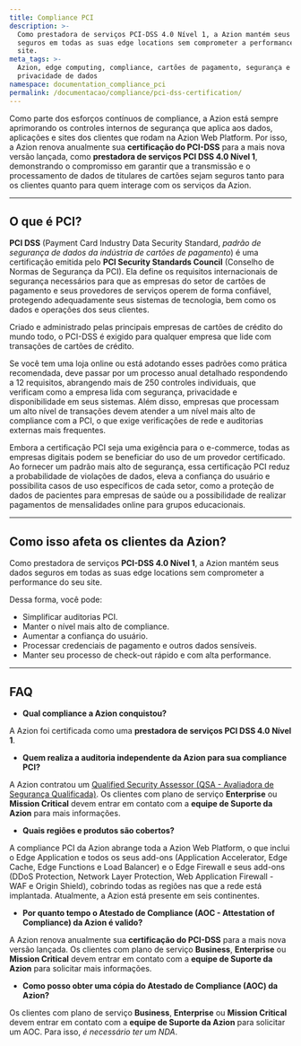 ```yaml
---
title: Compliance PCI
description: >-
  Como prestadora de serviços PCI-DSS 4.0 Nível 1, a Azion mantém seus dados
  seguros em todas as suas edge locations sem comprometer a performance do seu
  site.
meta_tags: >-
  Azion, edge computing, compliance, cartões de pagamento, segurança e
  privacidade de dados
namespace: documentation_compliance_pci
permalink: /documentacao/compliance/pci-dss-certification/
---
```


Como parte dos esforços contínuos de compliance, a Azion está sempre aprimorando os controles internos de segurança que aplica aos dados, aplicações e sites dos clientes que rodam na Azion Web Platform. Por isso, a Azion renova anualmente sua **certificação do PCI-DSS** para a mais nova versão lançada, como **prestadora de serviços PCI DSS 4.0 Nível 1**, demonstrando o compromisso em garantir que a transmissão e o processamento de dados de titulares de cartões sejam seguros tanto para os clientes quanto para quem interage com os serviços da Azion.

---

## O que é PCI?

**PCI DSS** (Payment Card Industry Data Security Standard, *padrão de segurança de dados da indústria de cartões de pagamento*) é uma certificação emitida pelo **PCI Security Standards Council** (Conselho de Normas de Segurança da PCI). Ela define os requisitos internacionais de segurança necessários para que as empresas do setor de cartões de pagamento e seus provedores de serviços operem de forma confiável, protegendo adequadamente seus sistemas de tecnologia, bem como os dados e operações dos seus clientes.

Criado e administrado pelas principais empresas de cartões de crédito do mundo todo, o PCI-DSS é exigido para qualquer empresa que lide com transações de cartões de crédito.

Se você tem uma loja online ou está adotando esses padrões como prática recomendada, deve passar por um processo anual detalhado respondendo a 12 requisitos, abrangendo mais de 250 controles individuais, que verificam como a empresa lida com segurança, privacidade e disponibilidade em seus sistemas. Além disso, empresas que processam um alto nível de transações devem atender a um nível mais alto de compliance com a PCI, o que exige verificações de rede e auditorias externas mais frequentes.

Embora a certificação PCI seja uma exigência para o e-commerce, todas as empresas digitais podem se beneficiar do uso de um provedor certificado. Ao fornecer um padrão mais alto de segurança, essa certificação PCI reduz a probabilidade de violações de dados, eleva a confiança do usuário e possibilita casos de uso específicos de cada setor, como a proteção de dados de pacientes para empresas de saúde ou a possibilidade de realizar pagamentos de mensalidades online para grupos educacionais.

---

## Como isso afeta os clientes da Azion?

Como prestadora de serviços **PCI-DSS 4.0 Nível 1**, a Azion mantém seus dados seguros em todas as suas edge locations sem comprometer a performance do seu site.

Dessa forma, você pode:

- Simplificar auditorias PCI.
- Manter o nível mais alto de compliance.
- Aumentar a confiança do usuário.
- Processar credenciais de pagamento e outros dados sensíveis.
- Manter seu processo de check-out rápido e com alta performance.

---

## FAQ

- **Qual compliance a Azion conquistou?**

A Azion foi certificada como uma **prestadora de serviços PCI DSS 4.0 Nível 1**.

- **Quem realiza a auditoria independente da Azion para sua compliance PCI?**

A Azion contratou um [Qualified Security Assessor (QSA - Avaliadora de Segurança Qualificada)](https://www.pcisecuritystandards.org/assessors_and_solutions/qualified_security_assessors). Os clientes com plano de serviço **Enterprise** ou **Mission Critical** devem entrar em contato com a **equipe de Suporte da Azion** para mais informações.

- **Quais regiões e produtos são cobertos?**

A compliance PCI da Azion abrange toda a Azion Web Platform, o que inclui o Edge Application e todos os seus add-ons (Application Accelerator, Edge Cache, Edge Functions e Load Balancer) e o Edge Firewall e seus add-ons (DDoS Protection, Network Layer Protection, Web Application Firewall - WAF e Origin Shield), cobrindo todas as regiões nas que a rede está implantada. Atualmente, a Azion está presente em seis continentes.

- **Por quanto tempo o Atestado de Compliance (AOC - Attestation of Compliance) da Azion é valido?**

 A Azion renova anualmente sua **certificação do PCI-DSS** para a mais nova versão lançada. Os clientes com plano de serviço **Business**, **Enterprise** ou **Mission Critical** devem entrar em contato com a **equipe de Suporte da Azion** para solicitar mais informações.

- **Como posso obter uma cópia do Atestado de Compliance (AOC) da Azion?**

Os clientes com plano de serviço **Business**, **Enterprise** ou **Mission Critical** devem entrar em contato com a **equipe de Suporte da Azion** para solicitar um AOC. Para isso, *é necessário ter um NDA*.
